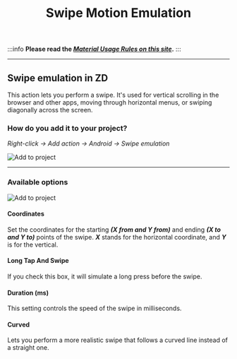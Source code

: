 ﻿---
sidebar_position: 11
title: Swipe Motion Emulation
description: Scrolling the page with your finger.
---
:::info **Please read the [*Material Usage Rules on this site*](../../Disclaimer).**
:::
_______________________________________________
## Swipe emulation in ZD
This action lets you perform a swipe. It's used for vertical scrolling in the browser and other apps, moving through horizontal menus, or swiping diagonally across the screen.
### How do you add it to your project?
*Right-click → Add action → Android → Swipe emulation*

![Add to project](../assets/Keyboard_and_Swipe/Keyboard_and_Swipe_pic8.png)
_______________________________________________
### Available options
![Add to project](../assets/Keyboard_and_Swipe/Keyboard_and_Swipe_pic7.png)
#### Coordinates
Set the coordinates for the starting ***(X from and Y from)*** and ending ***(X to and Y to)*** points of the swipe.
***X*** stands for the horizontal coordinate, and ***Y*** is for the vertical.
#### Long Tap And Swipe
If you check this box, it will simulate a long press before the swipe.
#### Duration (ms)
This setting controls the speed of the swipe in milliseconds.
#### Curved
Lets you perform a more realistic swipe that follows a curved line instead of a straight one.